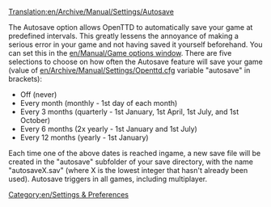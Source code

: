[[Translation:en/Archive/Manual/Settings/Autosave]]


The Autosave option allows OpenTTD to automatically save your game at predefined intervals. This greatly lessens the annoyance of making a serious error in your game and not having saved it yourself beforehand. You can set this in the [[en/Manual/Game options window]]. There are five selections to choose on how often the Autosave feature will save your game (value of [[en/Archive/Manual/Settings/Openttd.cfg]] variable "autosave" in brackets):

* Off (never)
* Every month (monthly - 1st day of each month)
* Every 3 months (quarterly - 1st January, 1st April, 1st July, and 1st October)
* Every 6 months (2x yearly - 1st January and 1st July)
* Every 12 months (yearly - 1st January)

Each time one of the above dates is reached ingame, a new save file will be created in the "autosave" subfolder of your save directory, with the name "autosaveX.sav" (where X is the lowest integer that hasn't already been used). Autosave triggers in all games, including multiplayer.

[[Category:en/Settings & Preferences]]